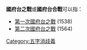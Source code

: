 '''國府台之戰'''或'''國府台合戰'''可以指：
*[[第一次國府台之戰|第一次國府台之戰]] (1538)
*[[第二次國府台之戰|第二次國府台之戰]] (1564)
{{disambig}}
[[Category:五字消歧義|Category:五字消歧義]]